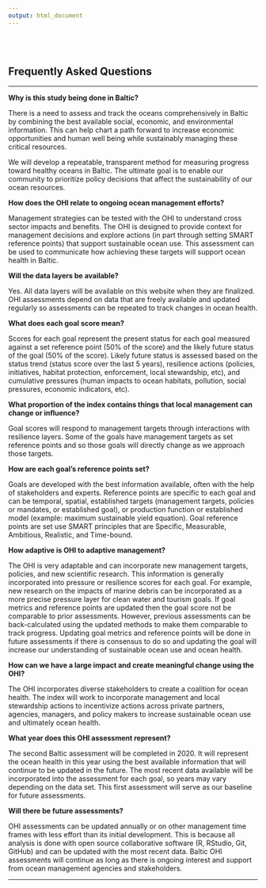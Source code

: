 ```yaml
---
output: html_document
---
```


<br/>
<br/>

## Frequently Asked Questions

---

**Why is this study being done in Baltic?**

There is a need to assess and track the oceans comprehensively in Baltic by combining the best available social, economic, and environmental information. This can help chart a path forward to increase economic opportunities and human well being while sustainably managing these critical resources.

We will develop a repeatable, transparent method for measuring progress toward healthy oceans in Baltic. The ultimate goal is to enable our community to prioritize policy decisions that affect the sustainability of our ocean resources.

**How does the OHI relate to ongoing ocean management efforts?**

Management strategies can be tested with the OHI to understand cross sector impacts and benefits. The OHI is designed to provide context for management decisions and explore actions (in part through setting SMART reference points) that support sustainable ocean use. This assessment can be used to communicate how achieving these targets will support ocean health in Baltic. 

**Will the data layers be available?**

Yes. All data layers will be available on this website when they are finalized. <!--- www/ohi-science.org/bhi/layers. ---> OHI assessments depend on data that are freely available and updated regularly so assessments can be repeated to track changes in ocean health.  

**What does each goal score mean?**

Scores for each goal represent the present status for each goal measured against a set reference point (50% of the score) and the likely future status of the goal (50% of the score). Likely future status is assessed based on the status trend (status score over the last 5 years), resilience actions (policies, initiatives, habitat protection, enforcement, local stewardship, etc), and cumulative pressures (human impacts to ocean habitats, pollution, social pressures, economic indicators, etc).

**What proportion of the index contains things that local management can change or influence?**

Goal scores will respond to management targets through interactions with resilience layers. Some of the goals have management targets as set reference points and so those goals will directly change as we approach those targets. 

**How are each goal’s reference points set?**

Goals are developed with the best information available, often with the help of stakeholders and experts. Reference points are specific to each goal and can be temporal, spatial, established targets (management targets, policies or mandates, or established goal), or production function or established model (example: maximum sustainable yield equation). Goal reference points are set use SMART principles that are Specific, Measurable, Ambitious, Realistic, and Time-bound.

**How adaptive is OHI to adaptive management?**

The OHI is very adaptable and can incorporate new management targets, policies, and new scientific research. This information is generally incorporated into pressure or resilience scores for each goal. For example, new research on the impacts of marine debris can be incorporated as a more precise pressure layer for clean water and tourism goals. If goal metrics and reference points are updated then the goal score not be comparable to prior assessments. However, previous assessments can be back-calculated using the updated methods to make them comparable to track progress. Updating goal metrics and reference points will be done in future assessments if there is consensus to do so and updating the goal will increase our understanding of sustainable ocean use and ocean health.

**How can we have a large impact and create meaningful change using the OHI?**

The OHI incorporates diverse stakeholders to create a coalition for ocean health. The index will work to incorporate management and local stewardship actions to incentivize actions across private partners, agencies, managers, and policy makers to increase sustainable ocean use and ultimately ocean health. 

**What year does this OHI assessment represent?** 

The second Baltic assessment will be completed in 2020. It will represent the ocean health in this year using the best available information that will continue to be updated in the future. The most recent data available will be incorporated into the assessment for each goal, so years may vary depending on the data set. This first assessment will serve as our baseline for future assessments. 

**Will there be future assessments?**

OHI assessments can be updated annually or on other management time frames with less effort than its initial development. This is because all analysis is done with open source collaborative software (R, RStudio, Git, GitHub) and can be updated with the most recent data. Baltic OHI assessments will continue as long as there is ongoing interest and support from ocean management agencies and stakeholders. 

---
